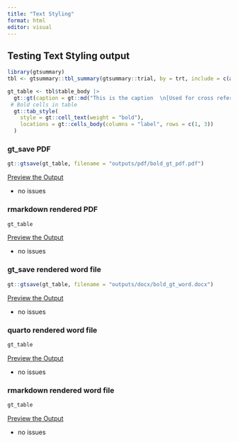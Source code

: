 ```yaml
---
title: "Text Styling"
format: html
editor: visual
---
```


## Testing Text Styling output

```r

library(gtsummary)
tbl <- gtsummary::tbl_summary(gtsummary::trial, by = trt, include = c(age, grade), missing = "always", label = list(age = "Age")) |> add_overall()

gt_table <- tbl$table_body |> 
  gt::gt(caption = gt::md("This is the caption  \n[Used for cross referencing in Quarto]")) |> 
 # Bold cells in table
  gt::tab_style(
    style = gt::cell_text(weight = "bold"), 
    locations = gt::cells_body(columns = "label", rows = c(1, 3))
  ) 
```

### gt_save PDF

```r
gt::gtsave(gt_table, filename = "outputs/pdf/bold_gt_pdf.pdf")
```

[Preview the Output](outputs/pdf/bold_gt_pdf.pdf)

- no issues

### rmarkdown rendered PDF

```r
gt_table
```

[Preview the Output](outputs/pdf/bold_rmd_pdf.pdf)

- no issues

### gt_save rendered word file

```r
gt::gtsave(gt_table, filename = "outputs/docx/bold_gt_word.docx")
```

[Preview the Output](outputs/docx/bold_gt_word.docx)

- no issues

### quarto rendered word file

```r
gt_table
```

[Preview the Output](outputs/docx/bold_qmd_word.docx)

- no issues

### rmarkdown rendered word file

```r
gt_table
```

[Preview the Output](outputs/docx/bold_rmd_word.docx)

- no issues
